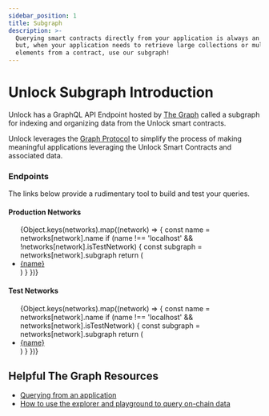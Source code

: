```yaml
---
sidebar_position: 1
title: Subgraph
description: >-
  Querying smart contracts directly from your application is always an option,
  but, when your application needs to retrieve large collections or multiple
  elements from a contract, use our subgraph!
---
```



# Unlock Subgraph Introduction

Unlock has a GraphQL API Endpoint hosted by [The Graph](https://thegraph.com/docs/about/introduction#what-the-graph-is) called a subgraph for indexing and organizing data from the Unlock smart contracts.

Unlock leverages the [Graph Protocol](https://thegraph.com) to simplify the process of making meaningful applications leveraging the Unlock Smart Contracts and associated data.

### Endpoints

The links below provide a rudimentary tool to build and test your queries.

#### Production Networks

<ul>
  {Object.keys(networks).map((network) => {
    const name = networks[network].name
    if (name !== 'localhost' && !networks[network].isTestNetwork) {
      const subgraph = networks[network].subgraph
      return (
        <li>
          <a href={subgraph.endpoint}>{name}</a>
        </li>
      )
    }
  })}
</ul>

#### Test Networks

<ul>
  {Object.keys(networks).map((network) => {
    const name = networks[network].name
    if (name !== 'localhost' && networks[network].isTestNetwork) {
      const subgraph = networks[network].subgraph
      return (
        <li>
          <a href={subgraph.endpoint}>{name}</a>
        </li>
      )
    }
  })}
</ul>

## Helpful The Graph Resources

- [Querying from an application](https://thegraph.com/docs/en/developer/querying-from-your-app/)
- [How to use the explorer and playground to query on-chain data](https://medium.com/@chidubem_/how-to-query-on-chain-data-with-the-graph-f8507488215)
